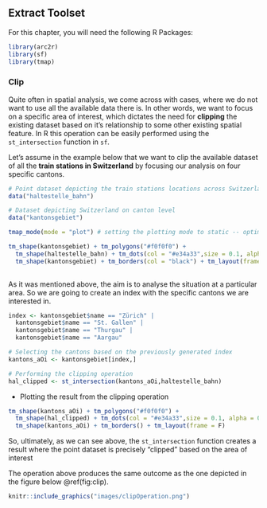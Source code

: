 
## Extract Toolset

For this chapter, you will need the following R Packages:
```r
library(arc2r)
library(sf)
library(tmap)
```

### Clip

Quite often in spatial analysis, we come across with cases, where we do not want to use all the available data there is. In other words, we want to focus on a specific area of interest, which dictates the need for __clipping__ the existing dataset based on it's relationship to some other existing spatial feature. In R this operation can be easily performed using the `st_intersection` function in `sf`.
  
Let's assume in the example below that we want to clip the available dataset of all the __train stations in Switzerland__ by focusing our analysis on four specific cantons.


<!--
/ todo: replcace this with arc2r/arc2r
/  assignees: KimboGilda
--> 

```r

# Point dataset depicting the train stations locations across Switzerland
data("haltestelle_bahn")

# Dataset depicting Switzerland on canton level
data("kantonsgebiet")

tmap_mode(mode = "plot") # setting the plotting mode to static -- optimizing the process

tm_shape(kantonsgebiet) + tm_polygons("#f0f0f0") + 
  tm_shape(haltestelle_bahn) + tm_dots(col = "#e34a33",size = 0.1, alpha = 0.5) + 
  tm_shape(kantonsgebiet) + tm_borders(col = "black") + tm_layout(frame = F)
   
```

As it was mentioned above, the aim is to analyse the situation at a particular area. So we are going to create an index with the specific cantons we are interested in.


```r
index <- kantonsgebiet$name == "Zürich" |
  kantonsgebiet$name == "St. Gallen" |
  kantonsgebiet$name == "Thurgau" |
  kantonsgebiet$name == "Aargau"

# Selecting the cantons based on the previously generated index
kantons_aOi <- kantonsgebiet[index,]

# Performing the clipping operation
hal_clipped <- st_intersection(kantons_aOi,haltestelle_bahn)
```

 - Plotting the result from the clipping operation
```r
tm_shape(kantons_aOi) + tm_polygons("#f0f0f0") + 
  tm_shape(hal_clipped) + tm_dots(col = "#e34a33",size = 0.1, alpha = 0.5) + 
  tm_shape(kantons_aOi) + tm_borders() + tm_layout(frame = F)
```

So, ultimately, as we can see above, the `st_intersection` function creates a result where the point dataset is precisely "clipped" based on the area of interest


The operation above produces the same outcome as the one depicted in the figure below \@ref(fig:clip).

```r
knitr::include_graphics("images/clipOperation.png")
```

